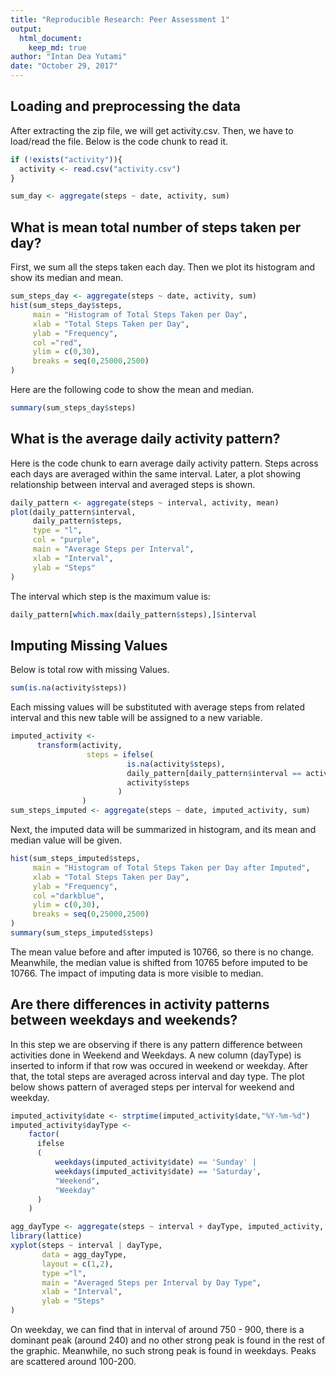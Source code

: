 ---
title: "Reproducible Research: Peer Assessment 1"
output: 
  html_document:
    keep_md: true
author: "Intan Dea Yutami"
date: "October 29, 2017"
---


## Loading and preprocessing the data

After extracting the zip file, we will get activity.csv. Then, we have to load/read the file. Below is the code chunk to read it.

```{r A}
if (!exists("activity")){
  activity <- read.csv("activity.csv")
}

sum_day <- aggregate(steps ~ date, activity, sum)
```

## What is mean total number of steps taken per day?

First, we sum all the steps taken each day. Then we plot its histogram and show its median and mean.

```{r B}
sum_steps_day <- aggregate(steps ~ date, activity, sum)
hist(sum_steps_day$steps, 
     main = "Histogram of Total Steps Taken per Day",
     xlab = "Total Steps Taken per Day",
     ylab = "Frequency",
     col ="red",
     ylim = c(0,30),
     breaks = seq(0,25000,2500)
)
```

Here are the following code to show the mean and median.

```{r C}
summary(sum_steps_day$steps)
```

## What is the average daily activity pattern?

Here is the code chunk to earn average daily activity pattern. Steps across each days are averaged within the same interval. Later, a plot showing relationship between interval and averaged steps is shown.

```{r D}
daily_pattern <- aggregate(steps ~ interval, activity, mean)
plot(daily_pattern$interval,
     daily_pattern$steps,
     type = "l",
     col = "purple",
     main = "Average Steps per Interval",
     xlab = "Interval",
     ylab = "Steps"
)

```

The interval which step is the maximum value is:

```{r E}
daily_pattern[which.max(daily_pattern$steps),]$interval
```

## Imputing Missing Values

Below is total row with missing Values.
```{r F}
sum(is.na(activity$steps))
```

Each missing values will be substituted with average steps from related interval and this new table will be assigned to a new variable.
```{r G}
imputed_activity <- 
      transform(activity, 
                 steps = ifelse(
                          is.na(activity$steps), 
                          daily_pattern[daily_pattern$interval == activity$interval,]$steps, 
                          activity$steps
                        )
                )
sum_steps_imputed <- aggregate(steps ~ date, imputed_activity, sum)
```

Next, the imputed data will be summarized in histogram, and its mean and median value will be given.

```{r H}
hist(sum_steps_imputed$steps, 
     main = "Histogram of Total Steps Taken per Day after Imputed",
     xlab = "Total Steps Taken per Day",
     ylab = "Frequency",
     col ="darkblue",
     ylim = c(0,30),
     breaks = seq(0,25000,2500)
)
summary(sum_steps_imputed$steps)
```

The mean value before and after imputed is 10766, so there is no change. Meanwhile, the median value is shifted from 10765 before imputed to be 10766. The impact of imputing data is more visible to median.

## Are there differences in activity patterns between weekdays and weekends?

In this step we are observing if there is any pattern difference between activities done in Weekend and Weekdays. A new column (dayType) is inserted to inform if that row was occured in weekend or weekday. After that, the total steps are averaged across interval and day type. The plot below shows pattern of averaged steps per interval for weekend and weekday.
```{r I}
imputed_activity$date <- strptime(imputed_activity$date,"%Y-%m-%d")
imputed_activity$dayType <- 
    factor(
      ifelse
      (
          weekdays(imputed_activity$date) == 'Sunday' | 
          weekdays(imputed_activity$date) == 'Saturday',
          "Weekend",
          "Weekday"
      )
    )

agg_dayType <- aggregate(steps ~ interval + dayType, imputed_activity, mean)
library(lattice)
xyplot(steps ~ interval | dayType, 
       data = agg_dayType, 
       layout = c(1,2), 
       type ="l",
       main = "Averaged Steps per Interval by Day Type",
       xlab = "Interval",
       ylab = "Steps"
)
```

On weekday, we can find that in interval of around 750 - 900, there is a dominant peak (around 240) and no other strong peak is found in the rest of the graphic. Meanwhile, no such strong peak is found in weekdays. Peaks are scattered around 100-200.